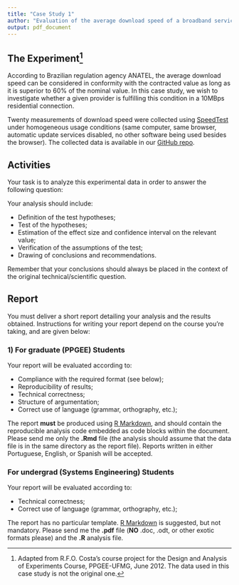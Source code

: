 ```yaml
---
title: "Case Study 1"
author: "Evaluation of the average download speed of a broadband service provider"
output: pdf_document
---
```


## The Experiment^[Adapted from R.F.O. Costa's course project for the Design and Analysis of Experiments Course, PPGEE-UFMG, June 2012. The data used in this case study is not the original one.]

According to Brazilian regulation agency ANATEL, the average download speed can be considered in conformity with the contracted value as long as it is superior to 60% of the nominal value. In this case study, we wish to investigate whether a given provider is fulfilling this condition in a 10MBps residential connection.

Twenty measurements of download speed were collected using [SpeedTest](http://www.speedtest.net/) under homogeneous usage conditions (same computer, same browser, automatic update services disabled, no other software being used besides the browser). The collected data is available in our [GitHub repo](https://github.com/fcampelo/Design-and-Analysis-of-Experiments/tree/master/data%20files).


## Activities

Your task is to analyze this experimental data in order to answer the following question: 

\begin{center}\textit{Is the actual average download speed in accordance with the regulations?}\end{center} 

Your analysis should include:

- Definition of the test hypotheses;
- Test of the hypotheses;
- Estimation of the effect size and confidence interval on the relevant value;
- Verification of the assumptions of the test;
- Drawing of conclusions and recommendations.

Remember that your conclusions should always be placed in the context of the original technical/scientific question.

## Report
You must deliver a short report detailing your analysis and the results obtained.  Instructions for writing your report depend on the course you're taking, and are given below:

### 1) For graduate (PPGEE) Students
Your report will be evaluated according to:

- Compliance with the required format (see below);
- Reproducibility of results;
- Technical correctness;
- Structure of argumentation;
- Correct use of language (grammar, orthography, etc.);

The report **must** be produced using [R Markdown](http://rmarkdown.rstudio.com), and should contain the reproducible analysis code embedded as code blocks within the document. Please send me only the **.Rmd** file (the analysis should assume that the data file is in the same directory as the report file). Reports written in either Portuguese, English, or Spanish will be accepted.


### For undergrad (Systems Engineering) Students
Your report will be evaluated according to:

- Technical correctness;
- Correct use of language (grammar, orthography, etc.);

The report has no particular template. [R Markdown](http://rmarkdown.rstudio.com) is suggested, but not mandatory. Please send me the **.pdf** file (**NO** .doc, .odt, or other exotic formats please) and the **.R** analysis file.